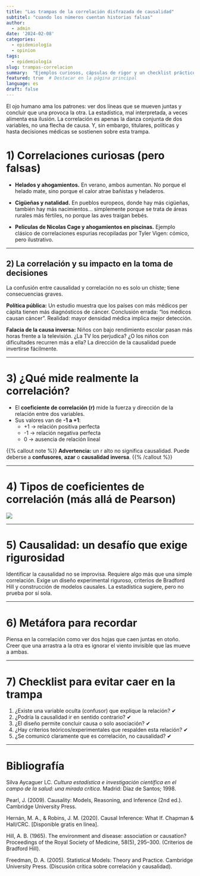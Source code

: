 ```yaml
---
title: "Las trampas de la correlación disfrazada de causalidad"
subtitel: "cuando los números cuentan historias falsas"
author:
  - admin
date: '2024-02-08'
categories:
  - epidemiología
  - opinion
tags:
  - epidemiología
slug: trampas-correlacion
summary:  "Ejemplos curiosos, cápsulas de rigor y un checklist práctico para no confundir correlación con causalidad en investigación científica."
featured: true  # Destacar en la página principal
language: es
draft: false 
---
```


El ojo humano ama los patrones: ver dos líneas que se mueven juntas y concluir que una provoca la otra. La estadística, mal interpretada, a veces alimenta esa ilusión. La correlación es apenas la danza conjunta de dos variables, no una flecha de causa. Y, sin embargo, titulares, políticas y hasta decisiones médicas se sostienen sobre esta trampa.

# 1) Correlaciones curiosas (pero falsas)

- **Helados y ahogamientos.** En verano, ambos aumentan. No porque el helado mate, sino porque el calor atrae bañistas y heladeros.

- **Cigüeñas y natalidad.** En pueblos europeos, donde hay más cigüeñas, también hay más nacimientos… simplemente porque se trata de áreas rurales más fértiles, no porque las aves traigan bebés.

- **Películas de Nicolas Cage y ahogamientos en piscinas.** Ejemplo clásico de correlaciones espurias recopiladas por Tyler Vigen: cómico, pero ilustrativo.

---

## 2) La correlación y su impacto en la toma de decisiones

La confusión entre causalidad y correlación no es solo un chiste; tiene consecuencias graves.

**Política pública:** Un estudio muestra que los países con más médicos per cápita tienen más diagnósticos de cáncer. Conclusión errada: “los médicos causan cáncer”. Realidad: mayor densidad médica implica mejor detección.

**Falacia de la causa inversa:** Niños con bajo rendimiento escolar pasan más horas frente a la televisión. ¿La TV los perjudica? ¿O los niños con dificultades recurren más a ella? La dirección de la causalidad puede invertirse fácilmente.

---

# 3) **¿Qué mide realmente la correlación?**

- El **coeficiente de correlación (r)** mide la fuerza y dirección de la relación entre dos variables.  
- Sus valores van de **-1 a +1**:  
  - +1 → relación positiva perfecta  
  - -1 → relación negativa perfecta  
  - 0 → ausencia de relación lineal  

{{% callout note %}}
**Advertencia:** un r alto no significa causalidad. Puede deberse a **confusores**, **azar** o **causalidad inversa**.
{{% /callout %}}

  

---

# 4) Tipos de coeficientes de correlación (más allá de Pearson)

![](correlacion.png)

---

# 5) **Causalidad:** un desafío que exige rigurosidad

Identificar la causalidad no se improvisa. Requiere algo más que una simple correlación. Exige un diseño experimental riguroso, criterios de Bradford Hill y construcción de modelos causales. La estadística sugiere, pero no prueba por sí sola.

---

# 6) Metáfora para recordar

Piensa en la correlación como ver dos hojas que caen juntas en otoño. Creer que una arrastra a la otra es ignorar el viento invisible que las mueve a ambas.

---

# 7) Checklist para evitar caer en la trampa

1. ¿Existe una variable oculta (confusor) que explique la relación? ✔  
2. ¿Podría la causalidad ir en sentido contrario? ✔  
3. ¿El diseño permite concluir causa o solo asociación? ✔  
4. ¿Hay criterios teóricos/experimentales que respalden esta relación? ✔  
5. ¿Se comunicó claramente que es correlación, no causalidad? ✔  

---

# Bibliografía

Silva Aycaguer LC. *Cultura estadística e investigación científica en el campo de la salud: una mirada crítica*. Madrid: Díaz de Santos; 1998.  

Pearl, J. (2009). Causality: Models, Reasoning, and Inference (2nd ed.). Cambridge University Press.

Hernán, M. A., & Robins, J. M. (2020). Causal Inference: What If. Chapman & Hall/CRC. [Disponible gratis en línea].

Hill, A. B. (1965). The environment and disease: association or causation? Proceedings of the Royal Society of Medicine, 58(5), 295–300. (Criterios de Bradford Hill).

Freedman, D. A. (2005). Statistical Models: Theory and Practice. Cambridge University Press. (Discusión crítica sobre correlación y causalidad).

